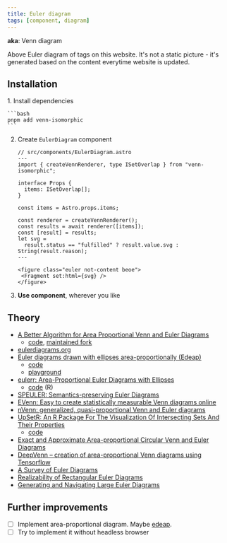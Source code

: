 ```yaml
---
title: Euler diagram
tags: [component, diagram]
---
```



<TagsDiagram />

**aka**: Venn diagram

Above Euler diagram of tags on this website. It's not a static picture - it's generated based on the content everytime website is updated.

## Installation


<Steps>
1. Install dependencies

    ```bash
    pnpm add venn-isomorphic
    ```

2. Create `EulerDiagram` component

   ```astro
   // src/components/EulerDiagram.astro
   ---
   import { createVennRenderer, type ISetOverlap } from "venn-isomorphic";

   interface Props {
     items: ISetOverlap[];
   }

   const items = Astro.props.items;

   const renderer = createVennRenderer();
   const results = await renderer([items]);
   const [result] = results;
   let svg =
     result.status == "fulfilled" ? result.value.svg : String(result.reason);
   ---

   <figure class="euler not-content beoe">
    <Fragment set:html={svg} />
   </figure>
   ```

3. **Use component**, wherever you like

</Steps>

## Theory

- [A Better Algorithm for Area Proportional Venn and Euler Diagrams](https://www.benfrederickson.com/better-venn-diagrams/)
  - [code](https://github.com/benfred/venn.js), [maintained fork](https://github.com/upsetjs/venn.js)
- [eulerdiagrams.org](https://www.eulerdiagrams.org/)
- [Euler diagrams drawn with ellipses area-proportionally (Edeap)](https://bmcbioinformatics.biomedcentral.com/articles/10.1186/s12859-021-04121-8)
  - [code](https://github.com/mjwybrow/edeap)
  - [playground](https://www.eulerdiagrams.org/edeap/)
- [eulerr: Area-Proportional Euler Diagrams with Ellipses](https://lup.lub.lu.se/luur/download?func=downloadFile&recordOId=8934042&fileOId=8934043)
  - [code](https://github.com/jolars/eulerr2017bsc) (R)
- [SPEULER: Semantics-preserving Euler Diagrams](https://www.yunhaiwang.net/Vis2021/speuler/vis21b-sub1477-cam-i7.pdf)
- [EVenn: Easy to create statistically measurable Venn diagrams online](http://www.ehbio.com/test/venn/VennDoc/EVennDoc/index.html)
- [nVenn: generalized, quasi-proportional Venn and Euler diagrams](https://academic.oup.com/bioinformatics/article/34/13/2322/4904268)
- [UpSetR: An R Package For The Visualization Of Intersecting Sets And Their Properties](https://upset.app/)
  - [code](https://upset.js.org/)
- [Exact and Approximate Area-proportional Circular Venn and Euler Diagrams](https://www.cs.uic.edu/~wilkinson/Publications/venneuler.pdf)
- [DeepVenn – creation of area-proportional Venn diagrams using Tensorflow](https://arxiv.org/ftp/arxiv/papers/2210/2210.04597.pdf)
- [A Survey of Euler Diagrams](https://kar.kent.ac.uk/35163/1/JVLC_Euler_Survey.pdf)
- [Realizability of Rectangular Euler Diagrams](https://arxiv.org/pdf/2403.03801.pdf)
- [Generating and Navigating Large Euler Diagrams](https://ceur-ws.org/Vol-1244/ED-paper3.pdf)

## Further improvements

- [ ] Implement area-proportional diagram. Maybe [edeap](https://github.com/mjwybrow/edeap).
- [ ] Try to implement it without headless browser
